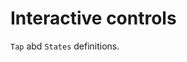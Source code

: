 
# Interactive controls

`Tap` abd `States` definitions.

<TokensTable
  data='[
    {"token":"--fs-control-tap-size", "defaultValue":"var(--fs-spacing-7)","type":"Tap"},
    {"token":"--fs-control-tap-size-smallest",
    "defaultValue":"calc(var(--fs-control-tap-size) / 2)","type":"Tap"},{
    "token":"--fs-control-min-height",
    "defaultValue":"var(--fs-control-tap-size)","type":"Tap"},
    { "token":"--fs-control-bkg",
    "defaultValue":"var(--fs-color-neutral-0)",
    "type":"States"},{"token":"--fs-control-bkg-disabled",
    "defaultValue":"var(--fs-color-disabled-bkg)",
    "type":"States"}]'
  />